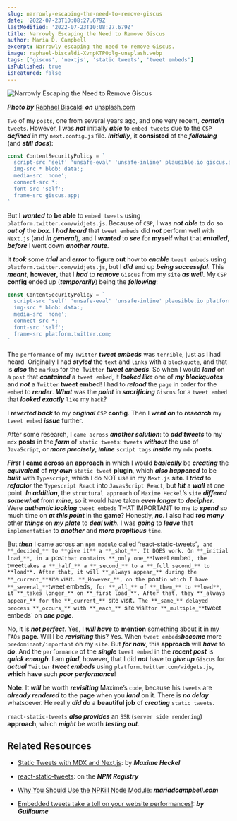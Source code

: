 ```yaml
---
slug: narrowly-escaping-the-need-to-remove-giscus
date: '2022-07-23T10:08:27.679Z'
lastModified: '2022-07-23T10:08:27.679Z'
title: Narrowly Escaping the Need to Remove Giscus
author: Maria D. Campbell
excerpt: Narrowly escaping the need to remove Giscus.
image: raphael-biscaldi-XvnpKTPOplg-unsplash.webp
tags: ['giscus', 'nextjs', 'static tweets', 'tweet embeds']
isPublished: true
isFeatured: false
---
```


![Narrowly Escaping the Need to Remove Giscus](raphael-biscaldi-XvnpKTPOplg-unsplash.webp)

***Photo by*** [Raphael Biscaldi](https://unsplash.com/@les_photos_de_raph) ***on*** [unsplash.com](https://unsplash.com/@les_photos_de_raph)

`Two` of my `posts`, one from several years ago, and one very recent,
**_contain_** `tweets`. However, I was **_not_** initially **_able_** to
`embed tweets` due to the `CSP` **_defined_** in my `next.config.js` file.
**_Initially_**, it **consisted** of the **_following_** (and **_still does_**):

```js
const ContentSecurityPolicy = `
  script-src 'self' 'unsafe-eval' 'unsafe-inline' plausible.io giscus.app;
  img-src * blob: data:;
  media-src 'none';
  connect-src *;
  font-src 'self';
  frame-src giscus.app;
`
```

But I **_wanted_** to **be able** to `embed tweets` using
`platform.twitter.com/widjets.js`. Because of `CSP`, I was **_not able_** to do so **_out of_** the **_box_**. I **_had heard_** that `tweet embeds` did **_not_** perform well with `Next.js` (and **_in general_**), and I **_wanted_** to **_see_** for **myself** what that **_entailed_**, **_before_** I went down **_another route_**.

It **_took_** some **_trial_** and **_error_** to **figure out** how to
**_enable_** `tweet embeds` using `platform.twitter.com/widjets.js`, but I
**_did_** end up **_being successful_**. This **_meant_**, **however**, that I **_had_** to **_remove_** `Giscus` from my `site` **_as well_**. My `CSP` **config** ended up (**_temporarily_**) being the **_following_**:

```js
const ContentSecurityPolicy = `
  script-src 'self' 'unsafe-eval' 'unsafe-inline' plausible.io platform.twitter.com;
  img-src * blob: data:;
  media-src 'none';
  connect-src *;
  font-src 'self';
  frame-src platform.twitter.com;
`
```

The `performance` of my `Twitter` **_tweet embeds_** was `terrible`, just as I had heard. Originally I had **_styled_** the `text` and `links` with a
`blockquote`, and that is **_also_** the `markup` for the` Twitter` **_tweet
embeds_**. So when I would **_land_** on a `post` that **_contained_** a
`tweet embed`, it **_looked like_** one of **_my blockquotes_** and **_not_** a `Twitter` **tweet embed**! I had to **_reload_** the `page` in order for the `embed` to **_render_**. **_What_** was the **_point_** in **_sacrificing_** `Giscus` for a `tweet embed` that **_looked exactly_** `like` my `hack`?

I **_reverted back_** to my **_original_** `CSP` **config**. Then I **_went
on_** to **_research_** my `tweet embed` **_issue_** further.

After some research, I `came across` **_another solution_**: to **_add tweets_** to my `mdx` **posts** in the **_form_** of `static tweets`: `tweets` **_without_** the **use** of `JavaScript`, or **_more precisely_**, **_inline_** `script tags` **_inside_** my `mdx` **posts**.

**_First_** I **came across** an **approach** in which I would **_basically_** be **_creating_** the **_equivalent_** of **_my own_** `static tweet` **plugin**, which **_also happened_** to be **_built_** with `Typescript`, which I do NOT use in my `Next.js` **site**. I **_tried_** to **_refactor_** the `Typescript React` into `JavasScript React`, but **_hit_** a **_wall_** at one point. **_In addition_**, the `structural approach` of `Maxime Heckel`’s `site` **_differed somewhat_** from **_mine_**, so it would have taken **_even longer_** to **_decipher_**. Were **_authentic looking_** `tweet embeds` THAT IMPORTANT to me to **_spend_** so much time on **_at this point_** in the **game**? Honestly, **_no_**. I also had **_too many_** other **_things_** on **_my plate_** to **_deal with_**. I was **_going_** to **_leave_** that `implementation` to **_another_** and **_more propitious_** `time`.

But **_then_** I came across an `npm module` called ‘react-static-tweets’`, and **_decided_** to **give it** a **_shot_**. It DOES work. On **_initial load_**, in a `post` that contains **_only one_** `tweet embed`, the `tweet` takes a **_half_** a **_second_** to a **_full second_** to **load**. After that, it will **_always appear_** during the **_current_** `site visit`. **_However_**, on the `post` in which I have **_several_** `tweet embeds`, for **_all_** of **_them_** to **load**, it **_takes longer_** on **_first load_**. After that, they **_always appear_** for the **_current_** `site visit`. The **_same_** delayed process **_occurs_** with **_each_** `site visit` for **_multiple_** `tweet embeds` on **_one page_**.

No, it is **_not perfect_**. Yes, I **_will have_** to **mention** something
about it in my `FAQs` **page**. Will I be **_revisiting_** this? Yes. When
`tweet embeds`**_become_** more `predominant/important` on my `site`. But **_for now_**, this **approach** will **_have_** to **_do_**. And the `performance` of the **_single_** `tweet embed` in the **_recent post_** is **_quick enough_**. I am **_glad_**, however, that I did **_not_** have to **_give up_** `Giscus` for **_actual_** `Twitter` **_tweet embeds_** using
`platform.twitter.com/widgets.js`, **which have** such **_poor performance_**!

**Note**: It **_will_** be worth **_revisiting_** Maxime’s `code`, because his `tweets` are **_already rendered_** to the **page** when you **_land_** on it. There is **_no delay_** whatsoever. He really **_did do_** a **beautiful job** of **_creating_** `static tweets`.

`react-static-tweets` **_also provides_** an `SSR` (`server side rendering`)
**approach**, which **_might_** be worth **_testing out_**.

## Related Resources

-   [Static Tweets with MDX and Next.js](https://blog.maximeheckel.com/posts/static-tweets-with-mdx-nextjs/): by **_Maxime Heckel_**

-   [react-static-tweets](https://www.npmjs.com/package/react-static-tweets): on the **_NPM Registry_**

-   [Why You Should Use the NPKill Node Module](/blog/why-you-should-use-the-npkill-node-module): ***mariadcampbell.com***

-   [Embedded tweets take a toll on your website performances!](https://www.indiehackers.com/post/embedded-tweets-take-a-toll-on-your-website-performances-df0515e807): 
***by Guillaume***



